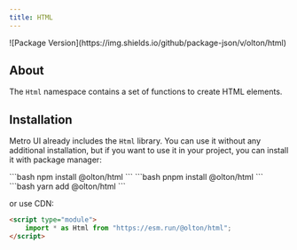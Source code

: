 ```yaml
---
title: HTML
---
```



<div style="display: flex; justify-content: flex-end; align-items: center; gap: 10px;">
    <GithubButton user="olton" repo="html" style="margin-right: auto;"/>
    ![Package Version](https://img.shields.io/github/package-json/v/olton/html)
</div>


<Leader content="Metro UI provides a set of functions to craete HTML elements."/>

## About

The `Html` namespace contains a set of functions to create HTML elements.

## Installation
Metro UI already includes the `Html` library.
You can use it without any additional installation, but if you want to use it in your project, you can install it with package manager:

<Tabs>
    <TabItem label="npm" icon="seti:npm">
        ```bash
        npm install @olton/html
        ```
    </TabItem>
    <TabItem label="pnpm" icon="pnpm">
        ```bash
        pnpm install @olton/html
        ```
    </TabItem>
    <TabItem label="yarm" icon="seti:yarn">
        ```bash
        yarn add @olton/html
        ```
    </TabItem>
</Tabs>

or use CDN:

```html
<script type="module">
    import * as Html from "https://esm.run/@olton/html";
</script>
```